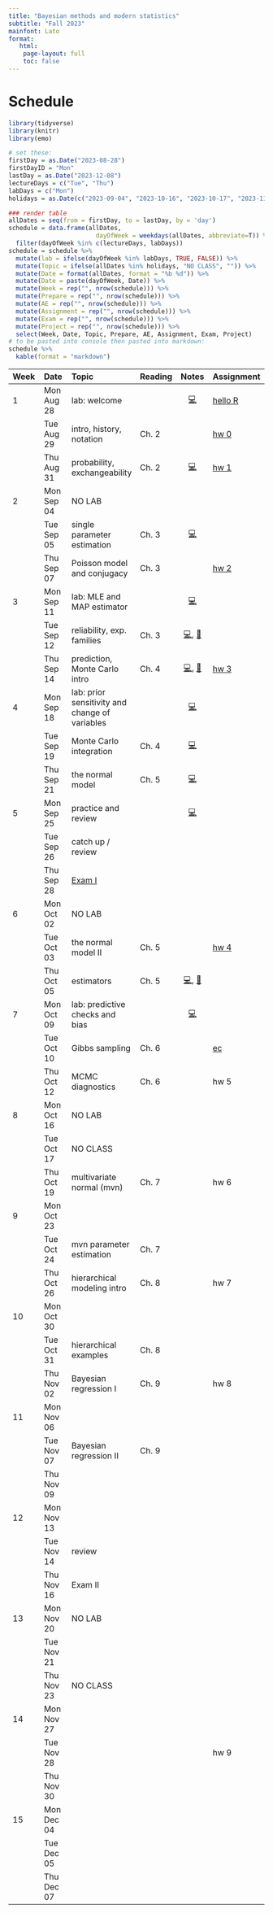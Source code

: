 ```yaml
---
title: "Bayesian methods and modern statistics"
subtitle: "Fall 2023"
mainfont: Lato
format: 
   html: 
    page-layout: full
    toc: false
---
```


# Schedule

```r
library(tidyverse)
library(knitr)
library(emo)
```

```r
# set these:
firstDay = as.Date("2023-08-28")
firstDayID = "Mon"
lastDay = as.Date("2023-12-08")
lectureDays = c("Tue", "Thu")
labDays = c("Mon")
holidays = as.Date(c("2023-09-04", "2023-10-16", "2023-10-17", "2023-11-22", "2023-11-23", "2023-11-24"))

### render table
allDates = seq(from = firstDay, to = lastDay, by = 'day')
schedule = data.frame(allDates,
                        dayOfWeek = weekdays(allDates, abbreviate=T)) %>%
  filter(dayOfWeek %in% c(lectureDays, labDays))
schedule = schedule %>%
  mutate(lab = ifelse(dayOfWeek %in% labDays, TRUE, FALSE)) %>%
  mutate(Topic = ifelse(allDates %in% holidays, "NO CLASS", "")) %>%
  mutate(Date = format(allDates, format = "%b %d")) %>%
  mutate(Date = paste(dayOfWeek, Date)) %>%
  mutate(Week = rep("", nrow(schedule))) %>%
  mutate(Prepare = rep("", nrow(schedule))) %>%
  mutate(AE = rep("", nrow(schedule))) %>%
  mutate(Assignment = rep("", nrow(schedule))) %>%
  mutate(Exam = rep("", nrow(schedule))) %>%
  mutate(Project = rep("", nrow(schedule))) %>%
  select(Week, Date, Topic, Prepare, AE, Assignment, Exam, Project)
# to be pasted into console then pasted into markdown:
schedule %>%
  kable(format = "markdown")
```

| Week | Date       | Topic                                          | Reading |                                 Notes                                  | Assignment                     |
|:-----------|:-----------|:---------------|------------|:----------:|:-----------|
| 1    | Mon Aug 28 | lab: welcome                                   |         |                    [💻](/slides/lab0-welcome.html)                     | [hello R](/labs/lab0.html)     |
|      | Tue Aug 29 | intro, history, notation                       | Ch. 2   |                                                                        | [hw 0](/hw/hw00.html)          |
|      | Thu Aug 31 | probability, exchangeability                   | Ch. 2   |                     [💻](/notes/lec01-probability.html)                      | [hw 1](/hw/hw01.html)          |
| 2    | Mon Sep 04 | NO LAB                                       |         |                                                                        |                                |
|      | Tue Sep 05 | single parameter estimation                    | Ch. 3   |                     [💻](/notes/lec02-estimation.html)                      |                                |
|      | Thu Sep 07 | Poisson model and conjugacy                    | Ch. 3   |                                                                        | [hw 2](/hw/hw02.html)          |
| 3    | Mon Sep 11 | lab: MLE and MAP estimator                     |         |                        [💻](/slides/lab1.html)                         |                                |
|      | Tue Sep 12 | reliability, exp. families                     | Ch. 3   | [💻](/notes/lec03-reliability.html), [📝](/notes/ReliabilityExpFamilies.pdf) |                                |
|      | Thu Sep 14 | prediction, Monte Carlo intro                  | Ch. 4   |   [💻](/notes/lec04-prediction.html), [📝](/notes/predictionOffline.pdf)    | [hw 3](/hw/hw03.html)          |
| 4    | Mon Sep 18 | lab: prior sensitivity and change of variables |         |                        [💻](/slides/lab2.html)                         |                                |
|      | Tue Sep 19 | Monte Carlo integration                        | Ch. 4   |                      [💻](/notes/lec05-MonteCarlo.html)                      |                                |
|      | Thu Sep 21 | the normal model                               | Ch. 5   |                     [💻](/notes/lec06-normalModel.html)                     |                                |
| 5    | Mon Sep 25 | practice and review                            |         |                               [💻](/slides/lab3-review.html)                                      |  |
|      | Tue Sep 26 | catch up / review                              |         |                                                                        |                                |
|      | Thu Sep 28 | [Exam I](/notes/exam-notes.html)                                         |         |                                                                        |                                |
| 6    | Mon Oct 02 | NO LAB                                                |         |                                                                        |                                |
|      | Tue Oct 03 | the normal model II                            | Ch. 5   |                                                                        | [hw 4](/hw/hw04.html)                            |
|      | Thu Oct 05 | estimators                                 | Ch. 5   |                          [💻](/notes/lec07-estimators.html), [📝](/notes/estimator-notes.pdf)                                              |                                |
| 7    | Mon Oct 09 | lab: predictive checks and bias                                            |        |       [💻](/slides/lab4.html)                                                                  |                                |
|      | Tue Oct 10 | Gibbs sampling                                | Ch. 6   |                                                                        | [ec](/hw/extra-credit.html)                           |
|      | Thu Oct 12 | MCMC diagnostics                    | Ch. 6   |                                                                        |           hw 5                     |
| 8    | Mon Oct 16 | NO LAB                                       |         |                                                                        |                                |
|      | Tue Oct 17 | NO CLASS                                       |         |                                                                        |                                |
|      | Thu Oct 19 | multivariate normal (mvn)                       | Ch. 7   |                                                                        | hw 6                           |
| 9    | Mon Oct 23 |                                                |         |                                                                        |                                |
|      | Tue Oct 24 | mvn parameter estimation                   | Ch. 7   |                                                                        |                                |
|      | Thu Oct 26 | hierarchical modeling intro                           | Ch. 8   |                                                                        | hw 7                           |
| 10   | Mon Oct 30 |                                                |         |                                                                        |                                |
|      | Tue Oct 31 | hierarchical examples                           | Ch. 8   |                                                                        |                                |
|      | Thu Nov 02 | Bayesian regression I                          | Ch. 9   |                                                                        | hw 8                           |
| 11   | Mon Nov 06 |                                                |         |                                                                        |                                |
|      | Tue Nov 07 | Bayesian regression II                                | Ch. 9   |                                                                        |                                |
|      | Thu Nov 09 |                                                |         |                                                                        |                                |
| 12   | Mon Nov 13 |                                                |         |                                                                        |                                |
|      | Tue Nov 14 | review                             |         |                                                                        |                                |
|      | Thu Nov 16 | Exam II                                        |         |                                                                        |                                |
| 13   | Mon Nov 20 | NO LAB                                                |         |                                                                        |                                |
|      | Tue Nov 21 |                                                |         |                                                                        |                                |
|      | Thu Nov 23 | NO CLASS                                       |         |                                                                        |                                |
| 14   | Mon Nov 27 |                                                |         |                                                                        |                                |
|      | Tue Nov 28 |                                                |         |                                                                        | hw 9                           |
|      | Thu Nov 30 |                                                |         |                                                                        |                                |
| 15   | Mon Dec 04 |                                                |         |                                                                        |                                |
|      | Tue Dec 05 |                                                |         |                                                                        |                                |
|      | Thu Dec 07 |                                                |         |                                                                        |                                |

<!-- | Week | Date       | Topic                                  |              Notes              | Lab                      | Exam                                  | Project | -->

<!-- |:----------|:----------|:----------|:---------:|:----------|:----------|:----------| -->

<!-- | 0    | Fri Jan 13 | welcome                                |  [💻](/slides/01-welcome.html)  |                          |                                       |         | -->

<!-- | 1    | Tue Jan 17 | git                                    | [💻](/slides/lab0-welcome.html) | [lab 0](/labs/lab0.html) |                                       |         | -->

<!-- |      | Wed Jan 18 | control flow, loops and functions      |    [💻](/slides/lec02.html)     |                          |                                       |         | -->

<!-- |      | Fri Jan 20 | NAs, lists, NULL and attributes        |    [💻](/slides/lec03.html)     |                          |                                       |         | -->

<!-- | 2    | Tue Jan 24 | if it's a function, fix it             |                                 | [lab 1](/labs/lab1.html) |                                       |         | -->

<!-- |      | Wed Jan 25 | object oriented programming            |    [💻](/slides/lec04.html)     |                          |                                       |         | -->

<!-- |      | Fri Jan 27 | tidy data and dplyr                    |    [💻](/slides/lec05.html)     |                          |                                       |         | -->

<!-- | 3    | Tue Jan 31 | computational masonry                  |                                 | [lab 2](/labs/lab2.html) |                                       |         | -->

<!-- |      | Wed Feb 01 | subsetting                             |    [💻](/slides/lec06.html)     |                          |                                       |         | -->

<!-- |      | Fri Feb 03 | ggplot2                                |    [💻](/slides/lec07.html)     |                          |                                       |         | -->

<!-- | 4    | Tue Feb 07 | dream of plots                         |                                 | [lab 3](/labs/lab3.html) |                                       |         | -->

<!-- |      | Wed Feb 08 | functional programming and purrr       |    [💻](/slides/lec08.html)     |                          |                                       |         | -->

<!-- |      | Fri Feb 10 | regular expressions                    |    [💻](/slides/lec09.html)     |                          |                                       |         | -->

<!-- | 5    | Tue Feb 14 | wrangling the written word             |                                 | [lab 4](/labs/lab4.html) |                                       |         | -->

<!-- |      | Wed Feb 15 | catch-up                               |                                 |                          |                                       |         | -->

<!-- |      | Fri Feb 17 | review / questions / exam              |                                 |                          | [exam 1 release](/exams/exam01.html) |         | -->

<!-- | 6    | Tue Feb 21 | no lab: exam 1                         |                                 |                |   exam 1 due                                    |         | -->

<!-- |      | Wed Feb 22 | complexity and parallelization |  [💻](/slides/lec10.html)                                |                          |                                       |         | -->

<!-- |      | Fri Feb 24 | intro to optimization          |  [💻](/slides/lec11.html)                                |                          |                                       |         | -->

<!-- | 7    | Tue Feb 28 | where's zero?                                       |                                 | [lab 5](/labs/lab5.html)                         |                                       |         | -->

<!-- |      | Wed Mar 01 | Newton-Raphson                  |[💻](/slides/lec12.html)                                  |                          |                                       |         | -->

<!-- |      | Fri Mar 03 | Newton-Raphson examples           |                                 |                          |                                       |         | -->

<!-- | 8    | Tue Mar 07 |  continue lab                                      |                                 |                          |                                       |         | -->

<!-- |      | Wed Mar 08 | MM principles   |   [💻](/slides/lec13.html)                              |                          |                                       |         | -->

<!-- |      | Fri Mar 10 | MM example                        |   [💻](/slides/lec14.html)                              |                          |                                       |         | -->

<!-- | 9    | Tue Mar 14 | NO CLASS: Spring break                 |                                 |                          |                                       |         | -->

<!-- |      | Wed Mar 15 | NO CLASS: Spring break                 |                                 |                          |                                       |         | -->

<!-- |      | Fri Mar 17 | NO CLASS: Spring break                 |                                 |                          |                                       |         | -->

<!-- | 10   | Tue Mar 21 | ascend the likelihood                                      |                                 | [lab 6](/labs/lab6.html)                          |                                       |         | -->

<!-- |      | Wed Mar 22 | EM algorithm                      | [💻](/slides/lec15.html)                                 |                          |                                       |         | -->

<!-- |      | Fri Mar 24 | Monte Carlo integration                          |  [💻](/slides/lec16.html)                                |                          |                                       |         | -->

<!-- | 11   | Tue Mar 28 | continue lab                                       |                                 |                          |                                       |         | -->

<!-- |      | Wed Mar 29 | importance sampling                                 | [💻](/slides/lec17.html)                                 |                          |                                       |         | -->

<!-- |      | Fri Mar 31 | review / questions / exam                          |                                 |                          |   [exam 2 release](/exams/exam02.html)                                     |          | -->

<!-- | 12   | Tue Apr 04 |  no lab: exam 2                                       |                               |                          |  exam 2 due                                     |         | -->

<!-- |      | Wed Apr 05 |  shiny I                 |  [💻](/slides/lec18.html)                                |                          |                                       |         | -->

<!-- |      | Fri Apr 07 | shiny II              |                                 |                          |                                       |         | -->

<!-- | 13   | Tue Apr 11 | shiny dashboard                                  |                                 |               [on GitHub](https://github.com/orgs/sta323-sp23/repositories)         |                                  |         | -->

<!-- |      | Wed Apr 12 | SQL                 |                                 |                          |                                       |         | -->

<!-- |      | Fri Apr 14 | project tips                          |                                 |                          |                                       |         | -->

<!-- | 14   | Tue Apr 18 | project workday                                     |                                 |                          |                                       |         | -->

<!-- |      | Wed Apr 19 | APIs                                   |   [💻](/slides/lec20.html)                               |                          |                                       |         | -->

<!-- |      | Fri Apr 21 | covariance & PCA                                    | [💻](/slides/lec21.html)                                |                          |                                       |         | -->

<!-- | 15   | Tue Apr 25 | project presentations              |                                 |                          |                                       |         | -->

<!-- |      | Wed Apr 26 | special topic: cryptanalysis                         |  [💻](/slides/lec22.html)                               |                          |                                       |         | -->
